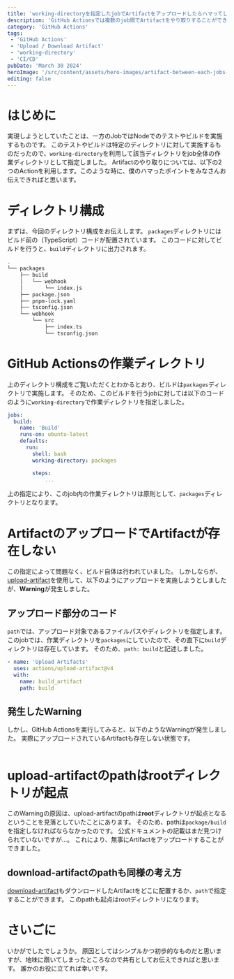 ```yaml
---
title: 'working-directoryを指定したjobでArtifactをアップロードしたらハマってしまいました'
description: 'GitHub Actionsでは複数のjob間でArtifactをやり取りすることができます。一方のjobでは、working-directoryを指定していました。その中でArtifactをアップロードしようとした際のハマりポイントを記載します。'
category: 'GitHub Actions'
tags:
 - 'GitHub Actions'
 - 'Upload / Download Artifact'
 - 'working-directory'
 - 'CI/CD'
pubDate: 'March 30 2024'
heroImage: '/src/content/assets/hero-images/artifact-between-each-jobs-github-actions.png'
editing: false
---
```



# はじめに
実現しようとしていたことは、一方のJobではNodeでのテストやビルドを実施するものです。
このテストやビルドは特定のディレクトリに対して実施するものだったので、`working-directory`を利用して該当ディレクトリをjob全体の作業ディレクトリとして指定しました。
Artifactのやり取りについては、以下の2つのActionを利用します。このような時に、僕のハマったポイントをみなさんお伝えできればと思います。

# ディレクトリ構成
まずは、今回のディレクトリ構成をお伝えします。
`packages`ディレクトリにはビルド前の（TypeScript）コードが配置されています。
このコードに対してビルドを行うと、`build`ディレクトリに出力されます。

```bash
.
└── packages
    ├── build
    │   └── webhook
    │       └── index.js
    ├── package.json
    ├── pnpm-lock.yaml
    ├── tsconfig.json
    └── webhook
        └── src
            ├── index.ts
            └── tsconfig.json
```

# GitHub Actionsの作業ディレクトリ
上のディレクトリ構成をご覧いただくとわかるとおり、ビルドは`packages`ディレクトリで実施します。
そのため、このビルドを行うjobに対しては以下のコードのように`working-directory`で作業ディレクトリを指定しました。

```yaml
jobs:
  build:
    name: 'Build'
    runs-on: ubuntu-latest
    defaults:
      run:
        shell: bash
        working-directory: packages

		steps:
			...
```

上の指定により、このjob内の作業ディレクトリは原則として、`packages`ディレクトリとなります。

# ArtifactのアップロードでArtifactが存在しない
この指定によって問題なく、ビルド自体は行われていました。
しかしならが、[upload-artifact](https://github.com/actions/upload-artifact)を使用して、以下のようにアップロードを実施しようとしましたが、**Warning**が発生しました。

## アップロード部分のコード
`path`では、アップロード対象であるファイルパスやディレクトリを指定します。
このjobでは、作業ディレクトリを`packages`にしていたので、その直下に`build`ディレクトリは存在しています。
そのため、`path: build`と記述しました。

```yaml
- name: 'Upload Artifacts'
  uses: actions/upload-artifact@v4
  with:
    name: build_artifact
    path: build
```

## 発生したWarning
しかし、GitHub Actionsを実行してみると、以下のようなWarningが発生しました。
実際にアップロードされているArtifactも存在しない状態です。

<div className="flex justify-center">
	<Image class="border rounded-xl my-5" src={artifactUploadWarningImage} alt="" />
</div>

# upload-artifactのpathはrootディレクトリが起点
このWarningの原因は、upload-artifactのpathは**root**ディレクトリが起点となるということを見落としていたことにあります。
そのため、pathは`package/build`を指定しなければならなかったのです。
公式ドキュメントの記載はまだ見つけられていないですが…。
これにより、無事にArtifactをアップロードすることができました。

## download-artifactのpathも同様の考え方
[download-artifact](https://github.com/actions/download-artifact)もダウンロードしたArtifactをどこに配置するか、`path`で指定することができます。
このpathも起点はrootディレクトリになります。

# さいごに
いかがでしたでしょうか。
原因としてはシンプルかつ初歩的なものだと思いますが、地味に躓いてしまったところなので共有としてお伝えできればと思います。
誰かのお役に立てれば幸いです。
